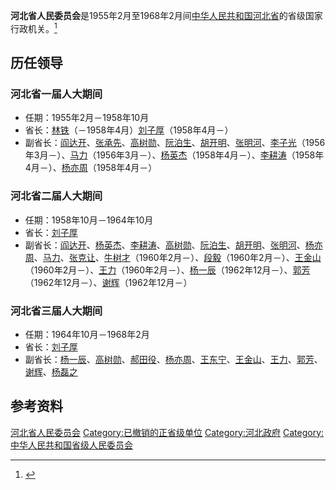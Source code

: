 '''河北省人民委员会'''是1955年2月至1968年2月间[[中华人民共和国|中华人民共和国]][[河北省|河北省]]的省级国家行政机关。<ref>{{Cite book|title=中华人民共和国职官志|author=何虎生, 李耀东, 向常福主编|publisher=中国社会出版社|year=2003|isbn=9787800883934|location=北京|pages=}}</ref>

== 历任领导 ==
=== 河北省一届人大期间 ===
* 任期：1955年2月－1958年10月
* 省长：[[林铁|林铁]]（－1958年4月）{{to}}[[刘子厚|刘子厚]]（1958年4月－）
* 副省长：[[阎达开|阎达开]]、[[张承先|张承先]]、[[高树勋_(1897年)|高树勋]]、[[阮泊生|阮泊生]]、[[胡开明|胡开明]]、[[张明河|张明河]]、[[李子光|李子光]]（1956年3月－）、[[马力|马力]]（1956年3月－）、[[杨英杰|杨英杰]]（1958年4月－）、[[李耕涛|李耕涛]]（1958年4月－）、[[杨亦周|杨亦周]]（1958年4月－）

=== 河北省二届人大期间 ===
* 任期：1958年10月－1964年10月
* 省长：[[刘子厚|刘子厚]]
* 副省长：[[阎达开|阎达开]]、[[杨英杰|杨英杰]]、[[李耕涛|李耕涛]]、[[高树勋_(1897年)|高树勋]]、[[阮泊生|阮泊生]]、[[胡开明|胡开明]]、[[张明河|张明河]]、[[杨亦周|杨亦周]]、[[马力_(1916年)|马力]]、[[张克让_(1919年)|张克让]]、[[牛树才|牛树才]]（1960年2月－）、[[段毅|段毅]]（1960年2月－）、[[王金山_(1916年)|王金山]]（1960年2月－）、[[王力_(1922年)|王力]]（1960年2月－）、[[杨一辰|杨一辰]]（1962年12月－）、[[郭芳_(1908年)|郭芳]]（1962年12月－）、[[谢辉_(1909年)|谢辉]]（1962年12月－）

=== 河北省三届人大期间 ===
* 任期：1964年10月－1968年2月
* 省长：[[刘子厚|刘子厚]]
* 副省长：[[杨一辰|杨一辰]]、[[高树勋_(1897年)|高树勋]]、[[郝田役|郝田役]]、[[杨亦周|杨亦周]]、[[王东宁_(政治人物)|王东宁]]、[[王金山_(1916年)|王金山]]、[[王力_(1922年)|王力]]、[[郭芳_(1908年)|郭芳]]、[[谢辉_(1909年)|谢辉]]、[[杨磊之|杨磊之]]

== 参考资料 ==
{{reflist}}

{{河北行政长官}}

[[Category:河北省人民委员会|]]
[[Category:已撤销的正省级单位|Category:已撤销的正省级单位]]
[[Category:河北政府|Category:河北政府]]
[[Category:中华人民共和国省级人民委员会|Category:中华人民共和国省级人民委员会]]
